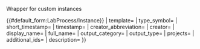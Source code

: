 <noinclude>
Wrapper for custom instances

{{Helper/Docu/FormTemplate}}
</noinclude>
<includeonly>{{#default_form:LabProcess/Instance}}
{{{{{template}}}
| template={{{template|}}}
| type_symbol={{{type_symbol|}}}
| short_timestamp={{{short_timestamp|}}}
| timestamp={{{timestamp|}}}
| creator_abbreviation={{{creator_abbreviation|}}}
| creator={{{creator|}}} 
| display_name={{{display_name|}}} 
| full_name={{{full_name|}}} 
| output_category={{{output_category|}}}
| output_type={{{output_type|}}}
| projects={{{projects|}}}
| additional_ids={{{additional_ids|}}}
| description={{{description|}}} 
}}
</includeonly>